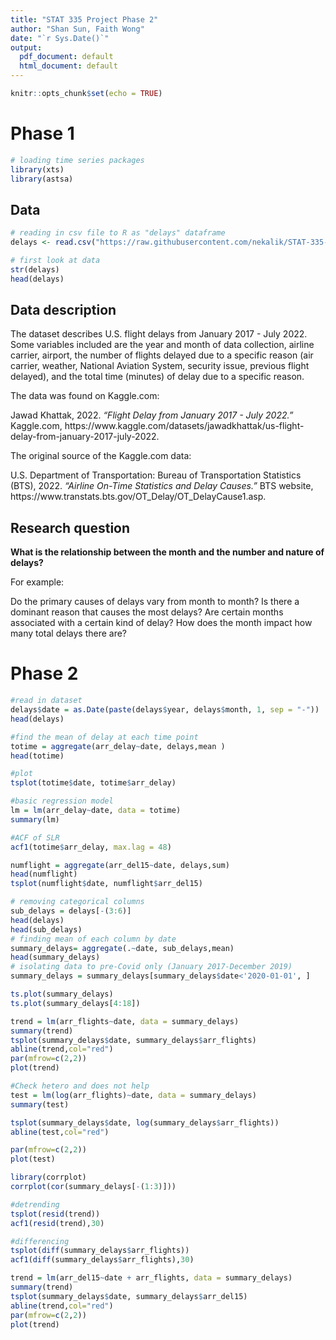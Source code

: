 ```yaml
---
title: "STAT 335 Project Phase 2"
author: "Shan Sun, Faith Wong"
date: "`r Sys.Date()`"
output:
  pdf_document: default
  html_document: default
---
```


```r
knitr::opts_chunk$set(echo = TRUE)
```

# Phase 1

```r
# loading time series packages
library(xts)
library(astsa)
```

## Data

```r
# reading in csv file to R as "delays" dataframe
delays <- read.csv("https://raw.githubusercontent.com/nekalik/STAT-335-Project/main/Airline_Delay_Cause.csv")
```

```r
# first look at data
str(delays)
head(delays)
```

## Data description

The dataset describes U.S. flight delays from January 2017 - July 2022. Some variables included are the year and month of data collection, airline carrier, airport, the number of flights delayed due to a specific reason (air carrier, weather, National Aviation System, security issue, previous flight delayed), and the total time (minutes) of delay due to a specific reason.

The data was found on Kaggle.com:

Jawad Khattak, 2022. *"Flight Delay from January 2017 - July 2022."* Kaggle.com, https://www.kaggle.com/datasets/jawadkhattak/us-flight-delay-from-january-2017-july-2022.

The original source of the Kaggle.com data:

U.S. Department of Transportation: Bureau of Transportation Statistics (BTS), 2022. *"Airline On-Time Statistics and Delay Causes."* BTS website, https://www.transtats.bts.gov/OT_Delay/OT_DelayCause1.asp.

## Research question

**What is the relationship between the month and the number and nature of delays?**

For example:

Do the primary causes of delays vary from month to month? Is there a dominant reason that causes the most delays? Are certain months associated with a certain kind of delay? How does the month impact how many total delays there are?

# Phase 2


```R
#read in dataset
delays$date = as.Date(paste(delays$year, delays$month, 1, sep = "-"))
head(delays)
```

```R
#find the mean of delay at each time point
totime = aggregate(arr_delay~date, delays,mean )
head(totime)
```

```R
#plot
tsplot(totime$date, totime$arr_delay)

```

```R
#basic regression model
lm = lm(arr_delay~date, data = totime)
summary(lm)

```

<!-- ```{R} -->
<!-- w = rnorm(n = 400, mean= 5000, sd = 1) # 50 extra to avoid startup problems -->
<!-- x = filter(w, filter=c(1.7,-.70),  -->
<!--            method="recursive")[-(1:100)] -->
<!-- tsplot(x, main="autoregression", col=4) -->
<!-- ``` -->

```R
#ACF of SLR
acf1(totime$arr_delay, max.lag = 48)
```

```R
numflight = aggregate(arr_del15~date, delays,sum)
head(numflight)
tsplot(numflight$date, numflight$arr_del15)

```


```R
# removing categorical columns
sub_delays = delays[-(3:6)]
head(delays)
head(sub_delays)
# finding mean of each column by date
summary_delays= aggregate(.~date, sub_delays,mean)
head(summary_delays)
# isolating data to pre-Covid only (January 2017-December 2019)
summary_delays = summary_delays[summary_delays$date<'2020-01-01', ]
```

```R

ts.plot(summary_delays)
ts.plot(summary_delays[4:18])
```

```R
trend = lm(arr_flights~date, data = summary_delays)
summary(trend)
tsplot(summary_delays$date, summary_delays$arr_flights)
abline(trend,col="red")
par(mfrow=c(2,2)) 
plot(trend)
```

```R
#Check hetero and does not help
test = lm(log(arr_flights)~date, data = summary_delays)
summary(test)

tsplot(summary_delays$date, log(summary_delays$arr_flights))
abline(test,col="red")

par(mfrow=c(2,2)) 
plot(test)
```

```R
library(corrplot)
corrplot(cor(summary_delays[-(1:3)]))
```

```R
#detrending
tsplot(resid(trend))
acf1(resid(trend),30)


```

```R

#differencing
tsplot(diff(summary_delays$arr_flights))
acf1(diff(summary_delays$arr_flights),30)

```


```R
trend = lm(arr_del15~date + arr_flights, data = summary_delays)
summary(trend)
tsplot(summary_delays$date, summary_delays$arr_del15)
abline(trend,col="red")
par(mfrow=c(2,2)) 
plot(trend)
```



